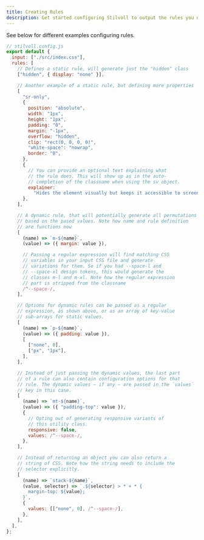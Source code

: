 ```yaml
---
title: Creating Rules
description: Get started configuring Stilvoll to output the rules you need
---
```


See below for different examples configuring rules.

```javascript
// stilvoll.config.js
export default {
  input: ["./src/index.css"],
  rules: [
    // Defines a static rule, will generate just the "hidden" class
    ["hidden", { display: "none" }],

    // Another example of a static rule, but defining more properties
    [
      "sr-only",
      {
        position: "absolute",
        width: "1px",
        height: "1px",
        padding: "0",
        margin: "-1px",
        overflow: "hidden",
        clip: "rect(0, 0, 0, 0)",
        "white-space": "nowrap",
        border: "0",
      },
      {
        // You can provide an optional text explaining what
        // the rule does. This will show up as in the auto-
        // completion of the classname when using the sv object.
        explainer:
          "Hides the element visually but keeps it accessible to screenreaders",
      },
    ],

    // A dynamic rule, that will potentially generate all permutations
    // based on the pased values. Note how name and rule definition
    // are functions now
    [
      (name) => `m-${name}`,
      (value) => ({ margin: value }),

      // Passing a regular expression will find matching CSS
      // variables in your input CSS file and generate
      // variations for them. So if you had --space-l and
      // --space-xl design tokens, this would generate the
      // classes m-l and m-xl. Note how the regular expression
      // part is stripped from the classname
      /^--space-/,
    ],

    // Options for dynamic rules can be passed as a regular
    // expression, as shown above, or as an array of key-value
    // sub-arrays for static values.
    [
      (name) => `p-${name}`,
      (value) => ({ padding: value }),
      [
        ["none", 0],
        ["px", "1px"],
      ],
    ],

    // Instead of just passing the dynamic values, the last part
    // of a rule can also contain configuration options for that
    // rule. The dynamic values — if any — are passed in the `values`
    // key in this case.
    [
      (name) => `mt-${name}`,
      (value) => ({ "padding-top": value }),
      {
        // Opting out of generating responsive variants of
        // this utility class.
        responsive: false,
        values: /^--space-/,
      },
    ],

    // Instead of returning an object you can also return a
    // string of CSS. Note how the string needs to include the
    // selector explicitly.
    [
      (name) => `stack-${name}`,
      (value, selector) => `.${selector} > * + * {
        margin-top: ${value};
      }`,
      {
        values: [["none", 0], /^--space-/],
      },
    ],
  ],
};
```
